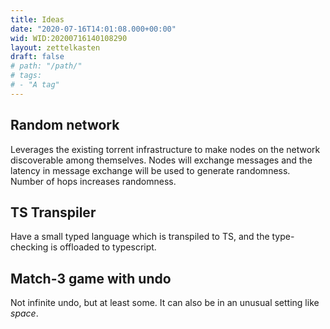 ```yaml
---
title: Ideas
date: "2020-07-16T14:01:08.000+00:00"
wid: WID:20200716140108290
layout: zettelkasten
draft: false
# path: "/path/"
# tags:
# - "A tag"
---
```


## Random network

Leverages the existing torrent infrastructure to make nodes on the network discoverable among themselves. Nodes will
exchange messages and the latency in message exchange will be used to generate randomness. Number of hops increases
randomness.

## TS Transpiler

Have a small typed language which is transpiled to TS, and the type-checking is offloaded to typescript.

## Match-3 game with undo

Not infinite undo, but at least some. It can also be in an unusual setting like _space_.
